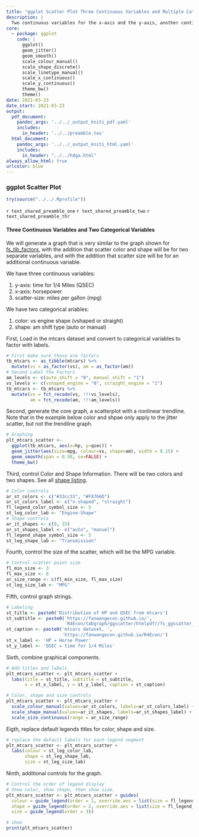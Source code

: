 ```yaml
---
title: "ggplot Scatter Plot Three Continuous Variables and Multiple Categorical Variables"
description: |
  Two continuous variables for the x-axis and the y-axis, another continuous variable for size of scatter, other categorical variables for scatter shape and size.
core:
  - package: ggplot
    code: |
      ggplot()
      geom_jitter()
      geom_smooth()
      scale_colour_manual()
      scale_shape_discrete()
      scale_linetype_manual()
      scale_x_continuous()
      scale_y_continuous()
      theme_bw()
      theme()
date: 2021-03-23
date_start: 2021-03-23
output:
  pdf_document:
    pandoc_args: '../../_output_kniti_pdf.yaml'
    includes:
      in_header: '../../preamble.tex'
  html_document:
    pandoc_args: '../../_output_kniti_html.yaml'
    includes:
      in_header: "../../hdga.html"
always_allow_html: true
urlcolor: blue
---
```


### ggplot Scatter Plot

```r
try(source("../../.Rprofile"))
```

`r text_shared_preamble_one`
`r text_shared_preamble_two`
`r text_shared_preamble_thr`

#### Three Continuous Variables and Two Categorical Variables

We will generate a graph that is very similar to the graph shown for [fs_tib_factors](https://fanwangecon.github.io/R4Econ/amto/tibble/htmlpdfr/fs_tib_factors.html), with the addition that scatter color and shape will be for two separate variables, and with the addition that scatter size will be for an additional continuous variable.

We have three continuous variables:

1. y-axis: time for 1/4 Miles (QSEC)
2. x-axis: horsepower
3. scatter-size: miles per gallon (mpg)

We have two categorical ariables:

1. color: vs engine shape (vshaped or straight)
2. shape: am shift type (auto or manual)

First, Load in the mtcars dataset and convert to categorical variables to factor with labels.

```r
# First make sure these are factors
tb_mtcars <- as_tibble(mtcars) %>%
  mutate(vs = as_factor(vs), am = as_factor(am))
# Second Label the Factors
am_levels <- c(auto_shift = "0", manual_shift = "1")
vs_levels <- c(vshaped_engine = "0", straight_engine = "1")
tb_mtcars <- tb_mtcars %>%
  mutate(vs = fct_recode(vs, !!!vs_levels),
         am = fct_recode(am, !!!am_levels))
```

Second, generate the core graph, a scatterplot with a nonlinear trendline. Note that in the example below color and shpae only apply to the jitter scatter, but not the trendline graph.

```r
# Graphing
plt_mtcars_scatter <-
  ggplot(tb_mtcars, aes(x=hp, y=qsec)) +
  geom_jitter(aes(size=mpg, colour=vs, shape=am), width = 0.15) +
  geom_smooth(span = 0.50, se=FALSE) +
  theme_bw()
```

Third, control Color and Shape Information. There will be two colors and two shapes. See all [shape listing](https://www.google.com/search?q=r+points+shapes&oq=r+point+shapes).

```r
# Color controls
ar_st_colors <- c("#33cc33", "#F8766D")
ar_st_colors_label <- c("v-shaped", "straight")
fl_legend_color_symbol_size <- 5
st_leg_color_lab <- "Engine-Shape"
# Shape controls
ar_it_shapes <- c(9, 15)
ar_st_shapes_label <- c("auto", "manuel")
fl_legend_shape_symbol_size <- 5
st_leg_shape_lab <- "Transmission"
```

Fourth, control the size of the scatter, which will be the MPG variable.

```r
# Control scatter point size
fl_min_size <- 3
fl_max_size <- 6
ar_size_range <- c(fl_min_size, fl_max_size)
st_leg_size_lab <- "MPG"
```

Fifth, control graph strings.

```r
# Labeling
st_title <- paste0('Distribution of HP and QSEC from mtcars')
st_subtitle <- paste0('https://fanwangecon.github.io/',
                      'R4Econ/tabgraph/ggscatter/htmlpdfr/fs_ggscatter_3cts_mdisc.html')
st_caption <- paste0('mtcars dataset, ',
                     'https://fanwangecon.github.io/R4Econ/')
st_x_label <- 'HP = Horse Power'
st_y_label <- 'QSEC = time for 1/4 Miles'
```

Sixth, combine graphical components.

```r
# Add titles and labels
plt_mtcars_scatter <- plt_mtcars_scatter +
  labs(title = st_title, subtitle = st_subtitle,
       x = st_x_label, y = st_y_label, caption = st_caption)

# Color, shape and size controls
plt_mtcars_scatter <- plt_mtcars_scatter +
  scale_colour_manual(values=ar_st_colors, labels=ar_st_colors_label) +
  scale_shape_manual(values=ar_it_shapes, labels=ar_st_shapes_label) +
  scale_size_continuous(range = ar_size_range)
```

Eigth, replace default legends titles for color, shape and size.

```r
# replace the default labels for each legend segment
plt_mtcars_scatter <- plt_mtcars_scatter +
  labs(colour = st_leg_color_lab,
       shape = st_leg_shape_lab,
       size = st_leg_size_lab)
```

Ninth, additional controls for the graph.

```r
# Control the order of legend display
# Show color, show shape, then show size.
plt_mtcars_scatter <- plt_mtcars_scatter + guides(
  colour = guide_legend(order = 1, override.aes = list(size = fl_legend_color_symbol_size)),
  shape = guide_legend(order = 2, override.aes = list(size = fl_legend_shape_symbol_size)),
  size = guide_legend(order = 3))

# show
print(plt_mtcars_scatter)
```
